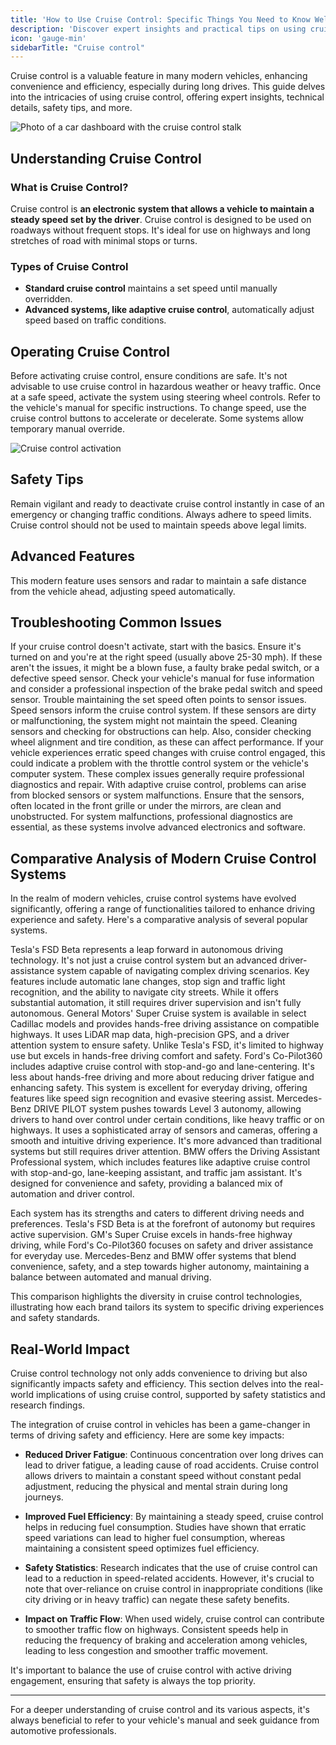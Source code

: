 ```yaml
---
title: 'How to Use Cruise Control: Specific Things You Need to Know Well'
description: 'Discover expert insights and practical tips on using cruise control effectively. This comprehensive guide covers everything from basic operations to advanced features, safety tips, and troubleshooting.'
icon: 'gauge-min'
sidebarTitle: "Cruise control"
---
```

<Snippet file="andrei.mdx" />
Cruise control is a valuable feature in many modern vehicles, enhancing convenience and efficiency, especially during long drives. This guide delves into the intricacies of using cruise control, offering expert insights, technical details, safety tips, and more.

![Photo of a car dashboard with the cruise control stalk](https://driving-tests.org/wp-content/uploads/2012/07/cruise-control.jpg)

## Understanding Cruise Control

### What is Cruise Control?
Cruise control is **an electronic system that allows a vehicle to maintain a steady speed set by the driver**. Cruise control is designed to be used on roadways without frequent stops. It's ideal for use on highways and long stretches of road with minimal stops or turns.

### Types of Cruise Control
- **Standard cruise control** maintains a set speed until manually overridden. 
- **Advanced systems, like adaptive cruise control**, automatically adjust speed based on traffic conditions.

## Operating Cruise Control

<Tabs>
  <Tab title="Setting Up">
    Before activating cruise control, ensure conditions are safe. It's not advisable to use cruise control in hazardous weather or heavy traffic.
  </Tab>

  <Tab title="Activating">
    Once at a safe speed, activate the system using steering wheel controls. Refer to the vehicle's manual for specific instructions.
  </Tab>

  <Tab title="Adjusting Speed">
    To change speed, use the cruise control buttons to accelerate or decelerate. Some systems allow temporary manual override.
  </Tab>
</Tabs>

![Cruise control activation](https://driving-tests.org/wp-content/uploads/2012/03/cruise-button.jpg)

## Safety Tips

<CardGroup cols={2}>
  <Card title="Be Alert" icon="circle-exclamation">
    Remain vigilant and ready to deactivate cruise control instantly in case of an emergency or changing traffic conditions.
  </Card>

  <Card title="Speed Limits" icon="gauge">
    Always adhere to speed limits. Cruise control should not be used to maintain speeds above legal limits.
  </Card>
</CardGroup>

## Advanced Features

<Accordion title="Adaptive Cruise Control">
This modern feature uses sensors and radar to maintain a safe distance from the vehicle ahead, adjusting speed automatically.
</Accordion>

## Troubleshooting Common Issues
<AccordionGroup>
  <Accordion title="System Not Activating">
    If your cruise control doesn't activate, start with the basics. Ensure it's turned on and you're at the right speed (usually above 25-30 mph). If these aren't the issues, it might be a blown fuse, a faulty brake pedal switch, or a defective speed sensor. Check your vehicle's manual for fuse information and consider a professional inspection of the brake pedal switch and speed sensor.
  </Accordion>

  <Accordion title="Failing to Maintain Set Speed">
    Trouble maintaining the set speed often points to sensor issues. Speed sensors inform the cruise control system. If these sensors are dirty or malfunctioning, the system might not maintain the speed. Cleaning sensors and checking for obstructions can help. Also, consider checking wheel alignment and tire condition, as these can affect performance.
  </Accordion>

  <Accordion title="Erratic Speed Changes">
    If your vehicle experiences erratic speed changes with cruise control engaged, this could indicate a problem with the throttle control system or the vehicle's computer system. These complex issues generally require professional diagnostics and repair.
  </Accordion>

  <Accordion title="Adaptive Cruise Control Problems">
    With adaptive cruise control, problems can arise from blocked sensors or system malfunctions. Ensure that the sensors, often located in the front grille or under the mirrors, are clean and unobstructed. For system malfunctions, professional diagnostics are essential, as these systems involve advanced electronics and software.
  </Accordion>
</AccordionGroup>

## Comparative Analysis of Modern Cruise Control Systems

In the realm of modern vehicles, cruise control systems have evolved significantly, offering a range of functionalities tailored to enhance driving experience and safety. Here's a comparative analysis of several popular systems.

<AccordionGroup>

  <Accordion title="Tesla Full Self-Driving (FSD) Beta">
    Tesla's FSD Beta represents a leap forward in autonomous driving technology. It's not just a cruise control system but an advanced driver-assistance system capable of navigating complex driving scenarios. Key features include automatic lane changes, stop sign and traffic light recognition, and the ability to navigate city streets. While it offers substantial automation, it still requires driver supervision and isn't fully autonomous.
  </Accordion>

  <Accordion title="GM's Super Cruise">
    General Motors' Super Cruise system is available in select Cadillac models and provides hands-free driving assistance on compatible highways. It uses LiDAR map data, high-precision GPS, and a driver attention system to ensure safety. Unlike Tesla's FSD, it's limited to highway use but excels in hands-free driving comfort and safety.
  </Accordion>

  <Accordion title="Ford Co-Pilot360">
    Ford's Co-Pilot360 includes adaptive cruise control with stop-and-go and lane-centering. It's less about hands-free driving and more about reducing driver fatigue and enhancing safety. This system is excellent for everyday driving, offering features like speed sign recognition and evasive steering assist.
  </Accordion>

  <Accordion title="Mercedes-Benz DRIVE PILOT">
    Mercedes-Benz DRIVE PILOT system pushes towards Level 3 autonomy, allowing drivers to hand over control under certain conditions, like heavy traffic or on highways. It uses a sophisticated array of sensors and cameras, offering a smooth and intuitive driving experience. It's more advanced than traditional systems but still requires driver attention.
  </Accordion>

  <Accordion title="BMW's Driving Assistant Professional">
    BMW offers the Driving Assistant Professional system, which includes features like adaptive cruise control with stop-and-go, lane-keeping assistant, and traffic jam assistant. It's designed for convenience and safety, providing a balanced mix of automation and driver control.
  </Accordion>

</AccordionGroup>

Each system has its strengths and caters to different driving needs and preferences. Tesla's FSD Beta is at the forefront of autonomy but requires active supervision. GM's Super Cruise excels in hands-free highway driving, while Ford's Co-Pilot360 focuses on safety and driver assistance for everyday use. Mercedes-Benz and BMW offer systems that blend convenience, safety, and a step towards higher autonomy, maintaining a balance between automated and manual driving.

This comparison highlights the diversity in cruise control technologies, illustrating how each brand tailors its system to specific driving experiences and safety standards.

## Real-World Impact

Cruise control technology not only adds convenience to driving but also significantly impacts safety and efficiency. This section delves into the real-world implications of using cruise control, supported by safety statistics and research findings.

The integration of cruise control in vehicles has been a game-changer in terms of driving safety and efficiency. Here are some key impacts:

- **Reduced Driver Fatigue**: Continuous concentration over long drives can lead to driver fatigue, a leading cause of road accidents. Cruise control allows drivers to maintain a constant speed without constant pedal adjustment, reducing the physical and mental strain during long journeys.

- **Improved Fuel Efficiency**: By maintaining a steady speed, cruise control helps in reducing fuel consumption. Studies have shown that erratic speed variations can lead to higher fuel consumption, whereas maintaining a consistent speed optimizes fuel efficiency.

- **Safety Statistics**: Research indicates that the use of cruise control can lead to a reduction in speed-related accidents. However, it's crucial to note that over-reliance on cruise control in inappropriate conditions (like city driving or in heavy traffic) can negate these safety benefits.

- **Impact on Traffic Flow**: When used widely, cruise control can contribute to smoother traffic flow on highways. Consistent speeds help in reducing the frequency of braking and acceleration among vehicles, leading to less congestion and smoother traffic movement.

It's important to balance the use of cruise control with active driving engagement, ensuring that safety is always the top priority.

---

For a deeper understanding of cruise control and its various aspects, it's always beneficial to refer to your vehicle's manual and seek guidance from automotive professionals.
